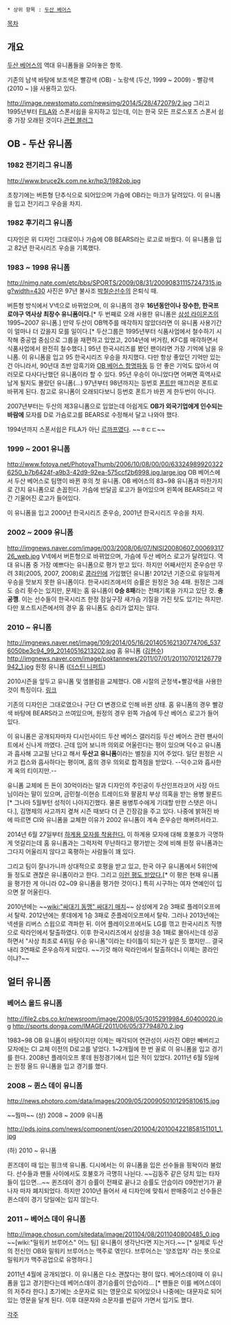  * 상위 항목 : [[두산 베어스]]

[[목차]]
== 개요 ==
[[두산 베어스]]의 역대 유니폼들을 모아놓은 항목.

기존의 남색 바탕에 보조색은 빨강색 (OB) - 노랑색 (두산, 1999 ~ 2009) - 빨강색 (2010 ~ )을 사용하고 있다.

http://image.newstomato.com/newsimg/2014/5/28/472079/2.jpg
그리고 1995년부터 [[휠라|FILA]]와 스폰서쉽을 유지하고 있는데, 이는 한국 모든 프로스포츠 스폰서 쉽중 가장 오래된 것이다.[http://blog.naver.com/PostView.nhn?blogId=filablog&logNo=220014706905&categoryNo=0&parentCategoryNo=0&viewDate=&currentPage=1&postListTopCurrentPage=1 관련 블러그]

== OB - 두산 유니폼 ==
=== 1982 전기리그 유니폼 ===
http://www.bruce2k.com.ne.kr/hp3/1982ob.jpg

초창기에는 버튼형 단추식으로 되어있으며 가슴에 OB라는 마크가 달려있다.
이 유니폼을 입고 전기리그 우승을 차지.

=== 1982 후기리그 유니폼 ===
디자인은 위 디자인 그대로이나 가슴에 OB BEARS라는 로고로 바꿨다.
이 유니폼을 입고 82년 한국시리즈 우승을 기록했다.

=== 1983 ~ 1998 유니폼 ===
http://nimg.nate.com/etc/bbs/SPORTS/2009/08/31/200908311157247315.jpg?width=430
사진은 97년 불사조 [[박철순]]선수의 은퇴식 때.

버튼형 방식에서 V넥으로 바뀌었으며, 이 유니폼의 경우 '''16년동안이나 장수한, 한국프로야구 역사상 최장수 유니폼이다.'''[* 두 번째로 오래 사용한 유니폼은 [[삼성 라이온즈]]의 1995~2007 유니폼.] 만약 두산이 OB맥주를 매각하지 않았더라면 이 유니폼 사용기간이 얼마나 더 갔을지 모를 일이다.[* 두산그룹은 1995년부터 식품사업에서 철수하기 시작해 중공업 중심으로 그룹을 재편하고 있었고, 2014년에 버거킹, KFC를 매각하면서 식품사업에서 완전히 철수했다.]
95년 한국시리즈를 봤던 팬이라면 가장 기억에 남을 유니폼. 이 유니폼을 입고 95 한국시리즈 우승을 차지했다. 다만 항상 좋았던 기억만 있는 건 아니라서, 90년대 초반 암흑기와 [[OB 베어스 항명파동]] 등 안 좋은 기억도 많아서 여러모로 다사다난했던 유니폼이라 할 수 있다. 95년 우승이 아니었다면 어쩌면 흑역사로 남게 될지도 몰랐던 유니폼(...)
97년부터 98년까지는 등번호 [[폰트]]만 매끄러운 폰트로 바뀌게 된다. 참고로 유니폼이 오래되다보니 등번호 폰트가 바뀐 게 한두번이 아니다.

2007년부터는 두산의 제3유니폼으로 입었는데 아쉽게도 '''OB가 외국기업에게 인수되는 바람에''' 모자를 D로 가슴로고를 BEARS로 수정해서 달고 나와야 했다.

1994년까지 스폰서쉽은 FILA가 아닌 [[르까프]]였다. ~~ㅎㄷㄷ~~
=== 1999 ~ 2001 유니폼 ===
http://www.fotoya.net/PhotoyaThumb/2006/10/08/00/00/633249899203226250_b7b6424f-a9b3-42d9-92ea-575ccf2b6998.jpg.large.jpg
OB 베어스에서 두산 베어스로 팀명이 바뀐 후의 첫 유니폼. OB 베어스의 83~98 유니폼과 마찬가지로 간지 유니폼으로 손꼽힌다. 가슴에 반달곰 로고가 들어있으며 왼쪽에 BEARS라고 약간 기울어진 로고가 들어있다.

이 유니폼을 입고 2000년 한국시리즈 준우승, 2001년 한국시리즈 우승을 차지.

=== 2002 ~ 2009 유니폼 ===
http://imgnews.naver.com/image/003/2008/06/07/NISI20080607_0006931726_web.jpg
V넥에서 버튼형으로 바뀌었으며, 가슴에 두산 베어스 로고가 달려있다. 역대 유니폼 중 가장 예쁘다는 유니폼으로 평가 받고 있다.
하지만 어째서인지 준우승만 무려 3회(2005, 2007, 2008)로 [[콩라인]]에 가입했던 유니폼! 2012년 기준으로 유일하게 우승을 맛보지 못한 유니폼이다.
한국시리즈에서의 승률은 원정은 3승 4패. 원정은 그래도 승리 횟수는 있지만, 문제는 홈 유니폼이 '''0승 8패'''라는 전패기록을 가지고 있단 것. '''충공깽'''. 이는 선수들이 한국시리즈 한정 잠실구장 새가슴 기질을 가진 탓도 있기는 하지만. 다만 포스트시즌에서의 경우 홈 유니폼도 승리가 없지는 않다.

=== 2010 ~ 유니폼 ===
http://imgnews.naver.net/image/109/2014/05/16/201405162130774706_5376050be3c94_99_20140516213202.jpg
홈 유니폼 ([[김현수]])
http://imgnews.naver.com/image/poktannews/2011/07/01/201107012126779942_1.jpg
원정 유니폼 ([[더스틴 니퍼트]])

2010시즌을 앞두고 유니폼 및 엠블럼을 교체했다. OB 시절의 군청색+빨강색을 사용한 것이 특징이다. [http://www.mydaily.co.kr/news/read.html?newsid=201001040948302220&ext=na 링크]

기존의 디자인은 그대로였으나 구단 CI 변경으로 인해 바뀐 상태.
홈 유니폼의 경우 빨강색 바탕에 BEARS라고 쓰여있으며, 원정의 경우 왼쪽 가슴에 두산 베어스 로고가 들어있다.

이 유니폼은 공개되자마자 디시인사이드 두산 베어스 갤러리등 두산 베어스 관련 팬사이트에서 신나게 까였다. 근데 입어 보니까 의외로 어울린다는 평이 있으며 덕수고 유니폼과 흡사해 고교필 난다고 해서 '''두산고 유니폼'''이라는 별칭을 지어 주었다. 일단 원정은 시카고 컵스와 흡사하다는 평이며, 홈의 경우 의외로 합격점을 받았다. --덕수고와 흡사한게 옥의 티이지만.--

유니폼 교체에 든 돈이 30억이라는 말과 디자인의 주인공이 두산인프라코어 사장 아드님이라는 말이 있으며, 금민철-이현승 트레이드와 팔꿈치 부상 의혹을 받는 용병 왈론드[* 그나마 5월부턴 성적이 나아지긴했다. 물론 용병투수에게 기대할 만한 스탯은 아니다.], 김명제의 사고까지 곂쳐 시즌 때보다 더 큰 긴장감을 주고 있다. 나중에 밝혀진 바에 따르면 CI와 유니폼을 교체한 이유가 2002 유니폼이 계속 준우승만 해버려서라고.

2014년 6월 27일부터 [http://sports.news.naver.com/sports/index.nhn?category=kbo&ctg=news&mod=read&office_id=241&article_id=0002216317 하계용 모자를 착용한다.] 이 하계용 모자에 대해 호불호가 극명하게 엇갈리는데 홈 유니폼과는 그럭저럭 무난하다고 평가받는 것에 비해 원정 유니폼과는 그다지 어울리지 않다고 혹평하는 사람들이 꽤 있다.

그리고 팀이 잘나가니까 상대적으로 호평을 받고 있고, 한국 야구 유니폼에서 5위안에 들 정도로 괜찮은 유니폼이라고 한다. 그리고 [http://blog.naver.com/PostView.nhn?blogId=sooa9217&logNo=50111086167&redirect=Dlog&widgetTypeCall=true 이런 평도 받았다.][* 이 평은 현재 유니폼을 평가한 게 아니라 02~09 유니폼을 평가한 것이다.] 특히 시구하는 여자 연예인이 입으면 잘 어울린다.

2010년에는 ~~[[wiki:"싸대기 동맹" 싸대기 매치]]~~ 삼성에게 2승 3패로 플레이오프에서 탈락. 2012년에는 롯데에게 1승 3패로 준플레이오프에서 탈락. 그러나 2013년에는 넥센을 리버스 스윕으로 격파한 뒤. 이어 플레이오프에서도 LG를 꺾고 한국시리즈 직행으로 락라인에서 탈출하였다. 이후 한국시리즈에서 삼성을 3승 1패로 몰아서는데 성공하면서 "사상 최초로 4위팀 우승 유니폼"이라는 타이틀이 되는가 싶은 듯 했지만... 결국 내리 3연패로 준우승하게 되었다. ~~기것 해야 락라인에서 탈출하더니 이제는 콩라인이냐?~~

== 얼터 유니폼 ==
=== 베어스 올드 유니폼 ===
http://file2.cbs.co.kr/newsroom/image/2008/05/30152919984_60400020.jpg
http://sports.donga.com/IMAGE/2011/06/05/37794870.2.jpg

1983~98 OB 유니폼이 바탕이지만 이제는 매각되어 연관성이 사라진 OB만 빼버리고 모자에는 CI 교체 이전의 D로고를 넣었다. 1~2개월에 한 번 꼴로 이 유니폼을 입고 경기를 한다. 2008년 플레이오프 롯데 원정경기에서 입은 적이 있었다. 2011년 6월 5일에는 원정 올드 유니폼을 입고 경기를 했다.

=== 2008 ~ 퀸스 데이 유니폼 ===
http://news.photoro.com/data/images/2009/05/2009050101295810615.jpg

~~뭠마~~
(상) 2008 ~ 2009 유니폼

http://pds.joins.com/news/component/osen/201004/201004221858151101_1.jpg

(하) 2010 ~ 유니폼

퀸즈데이 때 입는 핑크색 유니폼. 디시에서는 이 유니폼을 입은 선수들을 핑돡이라 불렀다. 선수들과 팬들 사이에서도 호불호가 극명히 나뉜다. ~~김동주 같은 덩치 있는 타자들이 입으면...~~
퀸즈데이 경기 승률이 전패로 끝나고 승률도 안습이라 09전반기가 끝나자 마자 폐지되었다. 하지만 2010년 들어서 새 디자인에 맞춰서 판매중이고 선수들은 퀸스데이 경기 당일에는 입지 않는다.
=== 2011 ~ 베어스 데이 유니폼 ===
http://image.chosun.com/sitedata/image/201104/08/2011040800485_0.jpg
~~[wiki:"밀워키 브루어스" 어느 팀] 유니폼이 생각난다면 지는거다.~~ [* 실제로 두산의 전신인 OB와 밀워키 브루어스는 맥주로 엮인다. 브루어스는 '양조업자' 라는 뜻으로 밀워키가 맥주공업으로 유명하다.]

2011년 4월에 공개되었다. 이 유니폼은 다소 괜찮다는 평이 많다. 베어스데이때 이 유니폼을 입고 경기한다는데 베어스데이 경기승률이 안습이라... [* 팬들은 이를 베어스데이의 저주라 한다.] 초기에는 소문자로 되는 영문으로 되어있으나 나중에는 대문자로 되어있는 영문을 달게 된다. 이후 대문자와 소문자를 번갈아 가면서 입기도 했다.

[[각주]]

